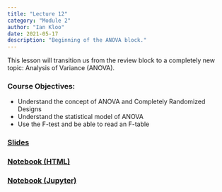 ```yaml
---
title: "Lecture 12"
category: "Module 2"
author: "Ian Kloo"
date: 2021-05-17
description: "Beginning of the ANOVA block."
---
```


This lesson will transition us from the review block to a completely new topic: Analysis of Variance (ANOVA).    

### Course Objectives:

- Understand the concept of ANOVA and Completely Randomized Designs
- Understand the statistical model of ANOVA
- Use the F-test and be able to read an F-table

### [Slides](/presentations/lecture_12.html)

### [Notebook (HTML)](lesson_12.html)

<h3><a href = 'lesson_12.ipynb' download>Notebook (Jupyter)</a>
